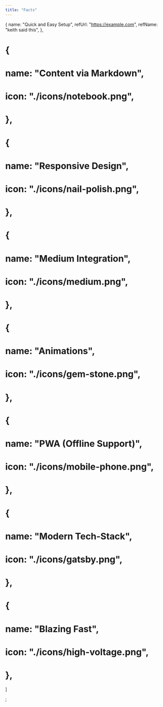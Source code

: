 ```yaml
---
title: "Facts"
---
```


  {
    name: "Quick and Easy Setup",
    refUrl: "https://example.com",
    refName: "keith said this",
  },
  # {
  #   name: "Content via Markdown",
  #   icon: "./icons/notebook.png",
  # },
  # {
  #   name: "Responsive Design",
  #   icon: "./icons/nail-polish.png",
  # },
  # {
  #   name: "Medium Integration",
  #   icon: "./icons/medium.png",
  # },
  # {
  #   name: "Animations",
  #   icon: "./icons/gem-stone.png",
  # },
  # {
  #   name: "PWA (Offline Support)",
  #   icon: "./icons/mobile-phone.png",
  # },
  # {
  #   name: "Modern Tech-Stack",
  #   icon: "./icons/gatsby.png",
  # },
  # {
  #   name: "Blazing Fast",
  #   icon: "./icons/high-voltage.png",
  # },
]

;

